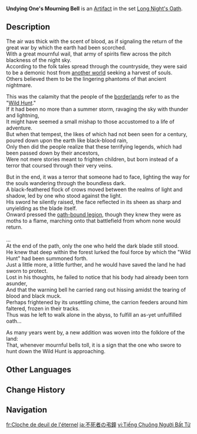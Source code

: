 {{Artifact Infobox
|image = Item Undying One's Mourning Bell.png
|set = Long Night's Oath
|piece = Sands of Eon
}}
{{Description|A bronze bell that was carried by a warrior who walked through the dark [[abyss]]. Its peal can be heard on pitch-black nights.}}
'''Undying One's Mourning Bell''' is an [[Artifact]] in the set [[Long Night's Oath]].

==Description==
The air was thick with the scent of blood, as if signaling the return of the great war by which the earth had been scorched.<br>
With a great mournful wail, that army of spirits flew across the pitch blackness of the night sky.<br>
According to the folk tales spread through the countryside, they were said to be a demonic host from [[Abyss|another world]] seeking a harvest of souls.<br>
Others believed them to be the lingering phantoms of that ancient nightmare.

This was the calamity that the people of the [[Nod-Krai|borderlands]] refer to as the "[[The Wild Hunt|Wild Hunt]]."<br>
If it had been no more than a summer storm, ravaging the sky with thunder and lightning,<br>
It might have seemed a small mishap to those accustomed to a life of adventure.<br>
But when that tempest, the likes of which had not been seen for a century, poured down upon the earth like black-blood rain,<br>
Only then did the people realize that these terrifying legends, which had been passed down by their ancestors,<br>
Were not mere stories meant to frighten children, but born instead of a terror that coursed through their very veins.

But in the end, it was a terror that someone had to face, lighting the way for the souls wandering through the boundless dark.<br>
A black-feathered flock of crows moved between the realms of light and shadow, led by one who stood against the light.<br>
His sword he silently raised, the face reflected in its sheen as sharp and unyielding as the blade itself.<br>
Onward pressed the [[Lightkeepers|oath-bound legion]], though they knew they were as moths to a flame, marching onto that battlefield from whom none would return.<br><br>

...<br>
At the end of the path, only the one who held the dark blade still stood.<br>
He knew that deep within the forest lurked the foul force by which the "Wild Hunt" had been summoned forth.<br>
Just a little more, a little further, and he would have saved the land he had sworn to protect.<br>
Lost in his thoughts, he failed to notice that his body had already been torn asunder,<br>
And that the warning bell he carried rang out hissing amidst the tearing of blood and black muck.<br>
Perhaps frightened by its unsettling chime, the carrion feeders around him faltered, frozen in their tracks.<br>
Thus was he left to walk alone in the abyss, to fulfill an as-yet unfulfilled oath...

As many years went by, a new addition was woven into the folklore of the land:<br>
That, whenever mournful bells toll, it is a sign that the one who swore to hunt down the Wild Hunt is approaching.

==Other Languages==
{{Other Languages
|en       = Undying One's Mourning Bell
|zhs      = 不死者的哀铃
|zhs_rm   = 
|zht      = 不死者的哀鈴
|zht_rm   = 
|zh_tl    = 
|ja       = 不死者の弔鐘
|ja_rm    = 
|ja_tl    = 
|ko       = 죽지 않는 자의 종소리
|ko_tl    = 
|es       = Campana Fúnebre del Inmortal
|es_tl    = The Immortal's Funeral Bell
|fr       = Cloche de deuil de l'éternel
|fr_tl    = Mourning Bell of the Eternal
|ru       = Скорбный колокольчик бессмертного
|ru_tl    = Undying One's Mournful Bell
|th       = Undying One's Mourning Bell
|vi       = Tiếng Chuông Người Bất Tử
|vi_tl    = 
|de       = Glockenschlag des Unsterblichen
|de_tl    = 
|id       = Undying One's Mourning Bell
|pt       = Sino Fúnebre do Imortal
|pt_tl    = 
|tr       = Ölümsüzün Yas Çanı
|tr_tl    = 
|it       = Campana funebre dell'imperituro
|it_tl    = 
}}

==Change History==
{{Change History|5.5}}

==Navigation==
{{Artifact Set Navbox|Long Night's Oath}}

[[fr:Cloche de deuil de l'éternel]]
[[ja:不死者の弔鐘]]
[[vi:Tiếng Chuông Người Bất Tử]]